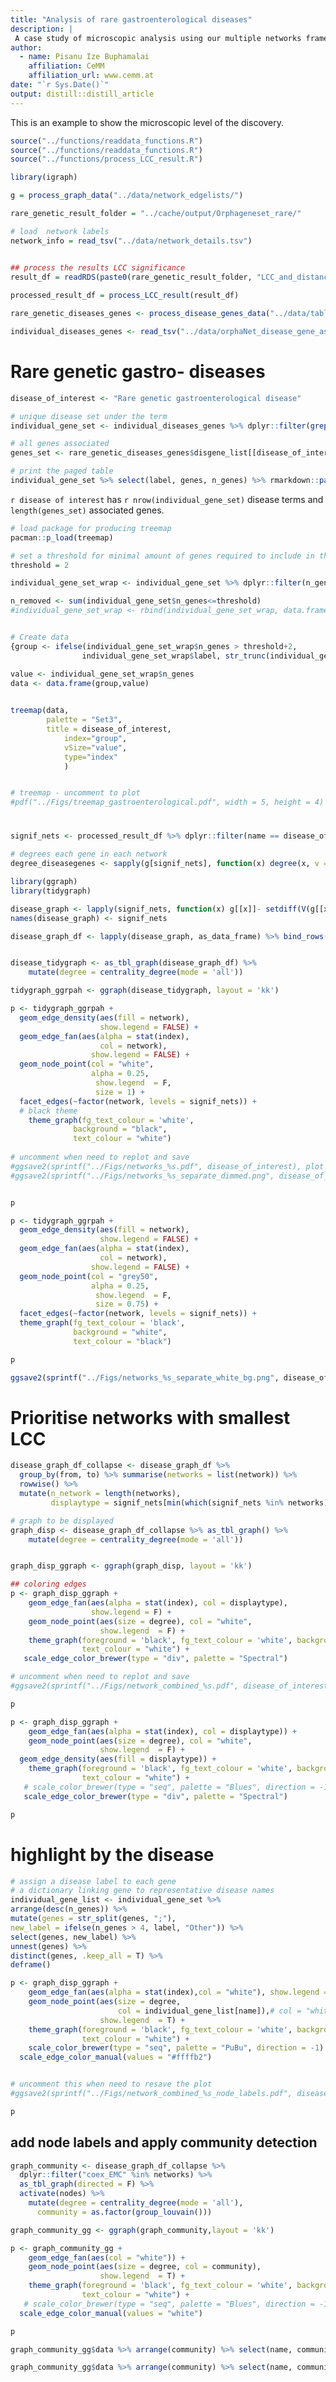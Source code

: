 ```yaml
---
title: "Analysis of rare gastroenterological diseases"
description: |
 A case study of microscopic analysis using our multiple networks framework
author:
  - name: Pisanu Ize Buphamalai
    affiliation: CeMM
    affiliation_url: www.cemm.at 
date: "`r Sys.Date()`"
output: distill::distill_article
---
```


This is an example to show the microscopic level of the discovery.
```r
source("../functions/readdata_functions.R")
source("../functions/readdata_functions.R")
source("../functions/process_LCC_result.R")

library(igraph)

g = process_graph_data("../data/network_edgelists/")

rare_genetic_result_folder = "../cache/output/Orphageneset_rare/"

# load  network labels
network_info = read_tsv("../data/network_details.tsv")


## process the results LCC significance
result_df = readRDS(paste0(rare_genetic_result_folder, "LCC_and_distance_calculation_results.RDS"))
  
processed_result_df = process_LCC_result(result_df)

rare_genetic_diseases_genes <- process_disease_genes_data("../data/table_disease_gene_assoc_orphanet_genetic.tsv", 20,2000)

individual_diseases_genes <- read_tsv("../data/orphaNet_disease_gene_association_with_roots.tsv")
```

# Rare genetic gastro- diseases

```r
disease_of_interest <- "Rare genetic gastroenterological disease"   

# unique disease set under the term
individual_gene_set <- individual_diseases_genes %>% dplyr::filter(grepl(disease_of_interest, roots))

# all genes associated
genes_set <- rare_genetic_diseases_genes$disgene_list[[disease_of_interest]]

# print the paged table
individual_gene_set %>% select(label, genes, n_genes) %>% rmarkdown::paged_table()
```

`r disease of interest` has `r nrow(individual_gene_set)` disease terms and `length(genes_set)` associated genes.


```r
# load package for producing treemap
pacman::p_load(treemap)

# set a threshold for minimal amount of genes required to include in the plotting
threshold = 2

individual_gene_set_wrap <- individual_gene_set %>% dplyr::filter(n_genes >= threshold) %>% select(label, n_genes)

n_removed <- sum(individual_gene_set$n_genes<=threshold)
#individual_gene_set_wrap <- rbind(individual_gene_set_wrap, data.frame(label = sprintf("Other (%i diseases with one or two associated genes)", n_removed), n_genes = n_removed))


# Create data
{group <- ifelse(individual_gene_set_wrap$n_genes > threshold+2, 
                individual_gene_set_wrap$label, str_trunc(individual_gene_set_wrap$label, 50, side = "right"))

value <- individual_gene_set_wrap$n_genes
data <- data.frame(group,value)
 

treemap(data,
        palette = "Set3",   
        title = disease_of_interest,
            index="group",
            vSize="value",
            type="index"
            )


# treemap - uncomment to plot
#pdf("../Figs/treemap_gastroenterological.pdf", width = 5, height = 4)
```

# 
```r
signif_nets <- processed_result_df %>% dplyr::filter(name == disease_of_interest, LCC.signif != "none") %>% arrange(desc(LCC.zscore)) %>% pull(network)

# degrees each gene in each network
degree_diseasegenes <- sapply(g[signif_nets], function(x) degree(x, v = intersect(V(x)$name, genes_set)))

library(ggraph)
library(tidygraph)

disease_graph <- lapply(signif_nets, function(x) g[[x]]- setdiff(V(g[[x]])$name, genes_set))
names(disease_graph) <- signif_nets

disease_graph_df <- lapply(disease_graph, as_data_frame) %>% bind_rows(., .id = "network") %>% mutate(network = factor(network, levels = signif_nets))


disease_tidygraph <- as_tbl_graph(disease_graph_df) %>% 
    mutate(degree = centrality_degree(mode = 'all'))

tidygraph_ggrpah <- ggraph(disease_tidygraph, layout = 'kk')

p <- tidygraph_ggrpah + 
  geom_edge_density(aes(fill = network),
                    show.legend = FALSE) + 
  geom_edge_fan(aes(alpha = stat(index), 
                    col = network), 
                  show.legend = FALSE) + 
  geom_node_point(col = "white",
                  alpha = 0.25,
                   show.legend  = F, 
                   size = 1) + 
  facet_edges(~factor(network, levels = signif_nets)) + 
  # black theme
    theme_graph(fg_text_colour = 'white', 
              background = "black",
              text_colour = "white") 
 
# uncomment when need to replot and save
#ggsave2(sprintf("../Figs/networks_%s.pdf", disease_of_interest), plot = p, width = 10, height = 6)
#ggsave2(sprintf("../Figs/networks_%s_separate_dimmed.png", disease_of_interest), plot = p, width = 10, height = 6) 


p


```

```r

p <- tidygraph_ggrpah + 
  geom_edge_density(aes(fill = network),
                    show.legend = FALSE) + 
  geom_edge_fan(aes(alpha = stat(index), 
                    col = network), 
                  show.legend = FALSE) + 
  geom_node_point(col = "grey50",
                  alpha = 0.25,
                   show.legend  = F, 
                   size = 0.75) + 
  facet_edges(~factor(network, levels = signif_nets)) + 
  theme_graph(fg_text_colour = 'black', 
              background = "white",
              text_colour = "black") 

p

ggsave2(sprintf("../Figs/networks_%s_separate_white_bg.png", disease_of_interest), plot = p, width = 10, height = 6) 
```


# Prioritise networks with smallest LCC

```r
disease_graph_df_collapse <- disease_graph_df %>% 
  group_by(from, to) %>% summarise(networks = list(network)) %>% 
  rowwise() %>% 
  mutate(n_network = length(networks), 
         displaytype = signif_nets[min(which(signif_nets %in% networks))])

# graph to be displayed
graph_disp <- disease_graph_df_collapse %>% as_tbl_graph() %>% 
    mutate(degree = centrality_degree(mode = 'all'))


graph_disp_ggraph <- ggraph(graph_disp, layout = 'kk')

## coloring edges
p <- graph_disp_ggraph +
    geom_edge_fan(aes(alpha = stat(index), col = displaytype),
                  show.legend = F) +
    geom_node_point(aes(size = degree), col = "white", 
                    show.legend  = F) + 
    theme_graph(foreground = 'black', fg_text_colour = 'white', background = "black",
                text_colour = "white") +
   scale_edge_color_brewer(type = "div", palette = "Spectral") 

# uncomment when need to replot and save
#ggsave2(sprintf("../Figs/network_combined_%s.pdf", disease_of_interest), p, width = 9, height = 6)

p
```



```r
p <- graph_disp_ggraph +
    geom_edge_fan(aes(alpha = stat(index), col = displaytype)) +
    geom_node_point(aes(size = degree), col = "white", 
                    show.legend  = F) + 
  geom_edge_density(aes(fill = displaytype)) + 
    theme_graph(foreground = 'black', fg_text_colour = 'white', background = "black",
                text_colour = "white") +
   # scale_color_brewer(type = "seq", palette = "Blues", direction = -1) +
   scale_edge_color_brewer(type = "div", palette = "Spectral") 

p
```


# highlight by the disease
```r
# assign a disease label to each gene
# a dictionary linking gene to representative disease names
individual_gene_list <- individual_gene_set %>%
arrange(desc(n_genes)) %>%
mutate(genes = str_split(genes, ";"),
new_label = ifelse(n_genes > 4, label, "Other")) %>%
select(genes, new_label) %>%
unnest(genes) %>%
distinct(genes, .keep_all = T) %>%
deframe()

p <- graph_disp_ggraph +
    geom_edge_fan(aes(alpha = stat(index),col = "white"), show.legend = F) +
    geom_node_point(aes(size = degree,
                        col = individual_gene_list[name]),# col = "white", 
                    show.legend  = T) + 
    theme_graph(foreground = 'black', fg_text_colour = 'white', background = "black",
                text_colour = "white") +
    scale_color_brewer(type = "seq", palette = "PuBu", direction = -1) +
  scale_edge_color_manual(values = "#ffffb2")


# uncomment this when need to resave the plot
#ggsave2(sprintf("../Figs/network_combined_%s_node_labels.pdf", disease_of_interest), p, width = 12, height = 6)

p
```


## add node labels and apply community detection

```r

graph_community <- disease_graph_df_collapse %>% 
  dplyr::filter("coex_EMC" %in% networks) %>%
  as_tbl_graph(directed = F) %>% 
  activate(nodes) %>%
    mutate(degree = centrality_degree(mode = 'all'),
      community = as.factor(group_louvain()))

graph_community_gg <- ggraph(graph_community,layout = 'kk')

p <- graph_community_gg +
    geom_edge_fan(aes(col = "white")) +
    geom_node_point(aes(size = degree, col = community),
                    show.legend  = T) + 
    theme_graph(foreground = 'black', fg_text_colour = 'white', background = "black",
                text_colour = "white") +
   # scale_color_brewer(type = "seq", palette = "Blues", direction = -1) +
  scale_edge_color_manual(values = "white") 

p
```


```r
graph_community_gg$data %>% arrange(community) %>% select(name, community) %>% dplyr::filter(community %in% c(1:5)) %>% pull(name) %>% paste(., collapse = ", ")
```

```r
graph_community_gg$data %>% arrange(community) %>% select(name, community) %>% dplyr::filter(community %in% c(1:5)) %>% View()
```

